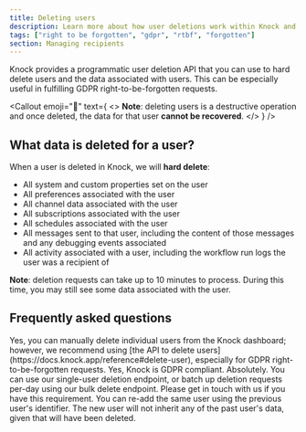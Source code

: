 ```yaml
---
title: Deleting users
description: Learn more about how user deletions work within Knock and how deletion can help with data privacy controls.
tags: ["right to be forgotten", "gdpr", "rtbf", "forgotten"]
section: Managing recipients
---
```


Knock provides a programmatic user deletion API that you can use to hard delete users and the data associated with users. This can be especially useful in fulfilling GDPR right-to-be-forgotten requests.

<Callout
  emoji="🚨"
  text={
    <>
      <strong>Note</strong>: deleting users is a destructive operation and once
      deleted, the data for that user <strong>cannot be recovered</strong>.
    </>
  }
/>

<MultiLangCodeBlock snippet="users.delete" title="Delete a user" />

## What data is deleted for a user?

When a user is deleted in Knock, we will **hard delete**:

- All system and custom properties set on the user
- All preferences associated with the user
- All channel data associated with the user
- All subscriptions associated with the user
- All schedules associated with the user
- All messages sent to that user, including the content of those messages and any debugging events associated
- All activity associated with a user, including the workflow run logs the user was a recipient of

**Note**: deletion requests can take up to 10 minutes to process. During this time, you may still see some data associated with the user.

## Frequently asked questions

<AccordionGroup>
  <Accordion title="Can I delete users from the Knock dashboard?">
    Yes, you can manually delete individual users from the Knock dashboard;
    however, we recommend using [the API to delete
    users](https://docs.knock.app/reference#delete-user), especially for GDPR
    right-to-be-forgotten requests.
  </Accordion>
  <Accordion title="Is Knock GDPR compliant?">
    Yes, Knock is GDPR compliant.
  </Accordion>
  <Accordion title="Can I use the user deletion API to programmatically power GDPR right-to-be-forgotten requests?">
    Absolutely. You can use our single-user deletion endpoint, or batch up
    deletion requests per-day using our bulk delete endpoint.
  </Accordion>
  <Accordion title="I need to suppress a user from ever receiving notifications again from our platform, is that possible?">
    Please get in touch with us if you have this requirement.
  </Accordion>
  <Accordion title="If I delete a user and then re-use the identifier for that deleted user, what happens?">
    You can re-add the same user using the previous user's identifier. The new
    user will not inherit any of the past user's data, given that will have been
    deleted.
  </Accordion>
</AccordionGroup>
